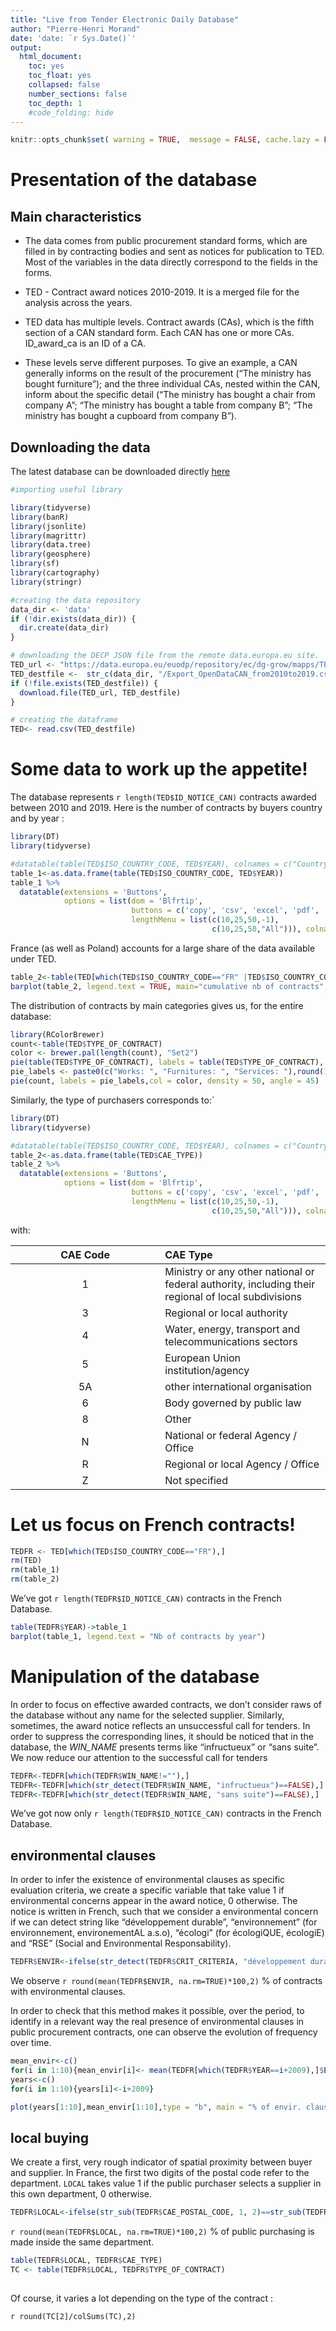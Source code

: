```yaml
---
title: "Live from Tender Electronic Daily Database"
author: "Pierre-Henri Morand"
date: 'date: `r Sys.Date()`'
output:
  html_document:
    toc: yes
    toc_float: yes
    collapsed: false
    number_sections: false
    toc_depth: 1
    #code_folding: hide
---
```


```r
knitr::opts_chunk$set( warning = TRUE,  message = FALSE, cache.lazy = FALSE)

```


# Presentation of the database

## Main characteristics

- The data comes from public procurement standard forms, which are filled in by
contracting bodies and sent as notices for publication to TED. Most of the variables in the data directly correspond to the fields in the forms.

- TED - Contract award notices 2010-2019. It is a merged file for the analysis across the years.

- TED data has multiple levels. Contract awards (CAs), which is the fifth section of a CAN standard form. Each CAN has one or more CAs. ID_award_ca is an ID of a CA.

- These levels serve different purposes. To give an example, a CAN generally informs on the result of the procurement (“The ministry has bought furniture”); and the three individual CAs, nested within the CAN, inform about the specific detail (“The ministry has bought a chair from company A”; “The ministry has bought a table from company B”; “The ministry has bought a cupboard from company B”). 

## Downloading the data

The latest database can be downloaded directly [here](https://data.europa.eu/euodp/repository/ec/dg-grow/mapps/TED%202020/Export_OpenDataCAN_from2010to2019.csv)


```r
#importing useful library

library(tidyverse)
library(banR)
library(jsonlite)
library(magrittr)
library(data.tree)
library(geosphere)
library(sf)
library(cartography)
library(stringr)

#creating the data repository
data_dir <- 'data'
if (!dir.exists(data_dir)) {
  dir.create(data_dir)
}

# downloading the DECP JSON file from the remote data.europa.eu site.
TED_url <- "https://data.europa.eu/euodp/repository/ec/dg-grow/mapps/TED%202020/Export_OpenDataCAN_from2010to2019.csv"
TED_destfile <-  str_c(data_dir, "/Export_OpenDataCAN_from2010to2019.csv")
if (!file.exists(TED_destfile)) {
  download.file(TED_url, TED_destfile)
}

# creating the dataframe
TED<- read.csv(TED_destfile)
```

# Some data to work up the appetite!

The database represents `r length(TED$ID_NOTICE_CAN)` contracts awarded between 2010 and 2019. Here is the number of contracts by buyers country and by year :

```r
library(DT)
library(tidyverse)

#datatable(table(TED$ISO_COUNTRY_CODE, TED$YEAR), colnames = c("Country code", "Year", "Nb of Contracts"))
table_1<-as.data.frame(table(TED$ISO_COUNTRY_CODE, TED$YEAR))
table_1 %>%
  datatable(extensions = 'Buttons',
            options = list(dom = 'Blfrtip',
                           buttons = c('copy', 'csv', 'excel', 'pdf', 'print'),
                           lengthMenu = list(c(10,25,50,-1),
                                             c(10,25,50,"All"))), colnames = c("Country code", "Year", "Nb of Contracts"))
```

France (as well as Poland) accounts for a large share of the data available under TED.

```r
table_2<-table(TED[which(TED$ISO_COUNTRY_CODE=="FR" |TED$ISO_COUNTRY_CODE=="DE"|TED$ISO_COUNTRY_CODE=="IT"|TED$ISO_COUNTRY_CODE=="UK"|TED$ISO_COUNTRY_CODE=="PL"),]$YEAR, TED[which(TED$ISO_COUNTRY_CODE=="FR" |TED$ISO_COUNTRY_CODE=="DE"|TED$ISO_COUNTRY_CODE=="IT"|TED$ISO_COUNTRY_CODE=="UK"|TED$ISO_COUNTRY_CODE=="PL"),]$ISO_COUNTRY_CODE)
barplot(table_2, legend.text = TRUE, main="cumulative nb of contracts", ylab="Nb", xlab="Country")
```
  

The distribution of contracts by main categories gives us, for the entire database:

```r
library(RColorBrewer)
count<-table(TED$TYPE_OF_CONTRACT)
color <- brewer.pal(length(count), "Set2")
pie(table(TED$TYPE_OF_CONTRACT), labels = table(TED$TYPE_OF_CONTRACT), col = color, density = 50, angle = 45)
pie_labels <- paste0(c("Works: ", "Furnitures: ", "Services: "),round(100 * count/sum(count), 2), "%")
pie(count, labels = pie_labels,col = color, density = 50, angle = 45)
```

Similarly, the type of purchasers corresponds to:`
```r
library(DT)
library(tidyverse)

#datatable(table(TED$ISO_COUNTRY_CODE, TED$YEAR), colnames = c("Country code", "Year", "Nb of Contracts"))
table_2<-as.data.frame(table(TED$CAE_TYPE))
table_2 %>%
  datatable(extensions = 'Buttons',
            options = list(dom = 'Blfrtip',
                           buttons = c('copy', 'csv', 'excel', 'pdf', 'print'),
                           lengthMenu = list(c(10,25,50,-1),
                                             c(10,25,50,"All"))), colnames = c("CAE type",  "Nb of Contracts"))
```
with:
  
  |CAE Code |CAE Type|
|:--------:|:----------|
 | 1 |  Ministry or any other national or federal authority, including their regional of local subdivisions|
|3 |Regional or local authority|
|4 |Water, energy, transport and telecommunications sectors|
|5 |European Union institution/agency|
|5A |other international organisation|
|6 |Body governed by public law|
|8 |Other|
|N |National or federal Agency / Office|
|R |Regional or local Agency / Office|
|Z |Not specified|

# Let us focus on French contracts!
```r
TEDFR <- TED[which(TED$ISO_COUNTRY_CODE=="FR"),]
rm(TED)
rm(table_1)
rm(table_2)
```
We've got `r length(TEDFR$ID_NOTICE_CAN)` contracts in the French Database.
```r
table(TEDFR$YEAR)->table_1
barplot(table_1, legend.text = "Nb of contracts by year")
```
# Manipulation of the database

In order to focus on effective awarded contracts, we don't consider raws of the database without any name for the selected supplier. Similarly, sometimes, the award notice reflects an unsuccessful call for tenders. In order to suppress the corresponding lines, it should be noticed that in the database, the *WIN_NAME* presents terms like "infructueux" or "sans suite". We now reduce our attention to the successful call for tenders

```r
TEDFR<-TEDFR[which(TEDFR$WIN_NAME!=""),]
TEDFR<-TEDFR[which(str_detect(TEDFR$WIN_NAME, "infructueux")==FALSE),]
TEDFR<-TEDFR[which(str_detect(TEDFR$WIN_NAME, "sans suite")==FALSE),]
```
We've got now only `r length(TEDFR$ID_NOTICE_CAN)` contracts in the French Database.

## environmental clauses
In order to infer the existence of environmental clauses as specific evaluation criteria, we create a specific variable that take value 1 if environmental concerns appear in the award notice, 0 otherwise. The notice is written in French, such that we consider a environmental concern if we can detect string like "développement durable", "environnement" (for environnement, environementAL  a.s.o), "écologi" (for écologiQUE, écologiE) and "RSE" (Social and Environmental Responsability).

```r
TEDFR$ENVIR<-ifelse(str_detect(TEDFR$CRIT_CRITERIA, "développement durable")==TRUE|str_detect(TEDFR$CRIT_CRITERIA, "environnement")==TRUE  |str_detect(TEDFR$CRIT_CRITERIA, "écologi")==TRUE|str_detect(TEDFR$CRIT_CRITERIA, " RSE")==TRUE,1,0)
```


We observe `r round(mean(TEDFR$ENVIR, na.rm=TRUE)*100,2)` % of contracts with environmental clauses.

In order to check that this method makes it possible, over the period, to identify in a relevant way the real presence of environmental clauses in public procurement contracts, one can observe the evolution of frequency over time.

```r
mean_envir<-c()
for(i in 1:10){mean_envir[i]<- mean(TEDFR[which(TEDFR$YEAR==i+2009),]$ENVIR,na.rm=TRUE)}
years<-c()
for(i in 1:10){years[i]<-i+2009}
```
```r
plot(years[1:10],mean_envir[1:10],type = "b", main = "% of envir. clauses", xlab = "years",ylab="")
```


## local buying

We create a first, very rough indicator of spatial proximity between buyer and supplier. In France, the first two digits of the postal code refer to the department. `LOCAL` takes value 1 if the public purchaser selects a supplier in this own department, 0 otherwise.

```r
TEDFR$LOCAL<-ifelse(str_sub(TEDFR$CAE_POSTAL_CODE, 1, 2)==str_sub(TEDFR$WIN_POSTAL_CODE, 1, 2),1,0)
```
`r round(mean(TEDFR$LOCAL, na.rm=TRUE)*100,2)` % of public purchasing is made inside the same department.

```r
table(TEDFR$LOCAL, TEDFR$CAE_TYPE)
TC <- table(TEDFR$LOCAL, TEDFR$TYPE_OF_CONTRACT)
    
```
Of course, it varies a lot depending on the type of the contract :

`r round(TC[2]/colSums(TC),2)`




